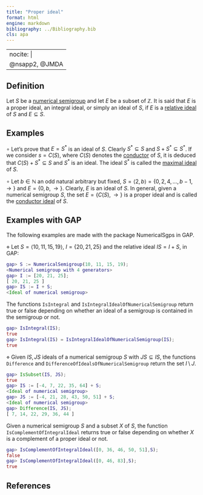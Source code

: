 ```yaml
---
title: "Proper ideal"
format: html
engine: markdown
bibliography: ../Bibliography.bib
cls: apa
---
```


---
nocite: |
  @nsapp2, @JMDA
---

## Definition

Let $S$ be a [numerical semigroup](../Basic-concepts/Numerical-semigroup.qmd) and let $E$ be a subset of $\mathbb{Z}$. It is said that $E$ is a proper ideal, an integral ideal, or simply an ideal of $S$, if $E$ is a [relative ideal](Relative-ideal.qmd) of $S$ and $E \subseteq S$.

## Examples

$\circ$ Let's prove that $E = S^*$ is an ideal of $S$. Clearly $S^* \subseteq S$ and $S + S^* \subseteq S^*$. If we consider $s = C(S)$, where $C(S)$ denotes the [conductor](../Basic-concepts/Conductor.qmd) of $S$, it is deduced that $C(S) + S^* \subseteq S$ and $S^*$ is an ideal. The ideal $S^*$ is called the [maximal ideal](Maximal-ideal.qmd) of $S$.

$\circ$ Let $b \in \mathbb{N}$ an odd natural arbitrary but fixed, $S = \langle 2, b \rangle = \{0, 2, 4, \ldots, b - 1, \rightarrow\}$ and $E = \{0, b, \rightarrow \}$. Clearly, $E$ is an ideal of $S$. In general, given a numerical semigroup $S$, the set $E = \{C(S), \rightarrow\}$ is a proper ideal and is called the [conductor ideal](Conductor-ideal.qmd) of $S$.

## Examples with GAP

The following examples are made with the package NumericalSgps in GAP.

$\diamond$ Let $S = \langle 10, 11, 15, 19 \rangle$, $I = \{20, 21, 25\}$ and the relative ideal $IS = I + S$, in GAP:

``` gap
gap> S := NumericalSemigroup(10, 11, 15, 19);
<Numerical semigroup with 4 generators>
gap> I := [20, 21, 25];
[ 20, 21, 25 ]
gap> IS := I + S;
<Ideal of numerical semigroup>
```

The functions `IsIntegral` and `IsIntegralIdealOfNumericalSemigroup` return true or false depending on whether an ideal of a semigroup is contained in the semigroup or not.

``` gap
gap> IsIntegral(IS);
true
gap> IsIntegral(IS) = IsIntegralIdealOfNumericalSemigroup(IS);
true
```

$\diamond$ Given $IS, JS$ ideals of a numerical semigroup $S$ with $JS \subseteq IS$, the functions `Difference` and `DifferenceOfIdealsOfNumericalSemigroup` return the set $I \setminus J$.

``` gap
gap> IsSubset(IS, JS);
true
gap> IS := [-4, 7, 22, 35, 64] + S;
<Ideal of numerical semigroup>
gap> JS := [-4, 21, 28, 43, 50, 51] + S;
<Ideal of numerical semigroup>
gap> Difference(IS, JS);
[ 7, 14, 22, 29, 36, 44 ]
```

Given a numerical semigroup $S$ and a subset $X$ of $S$, the function `IsComplementOfIntegralIdeal` returns true or false depending on whether $X$ is a complement of a proper ideal or not.

``` gap
gap> IsComplementOfIntegralIdeal([0, 36, 46, 50, 51],S);
false
gap> IsComplementOfIntegralIdeal([0, 46, 83],S);
true
```

## References

::: {#refs}

:::
